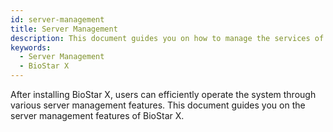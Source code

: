 ```yaml
---
id: server-management
title: Server Management
description: This document guides you on how to manage the services of the BioStar X server, change ports, and modify the database using the BioStar X Service Manager.
keywords:
  - Server Management
  - BioStar X
---
```


After installing BioStar X, users can efficiently operate the system through various server management features. This document guides you on the server management features of BioStar X.

<DocCardList />
